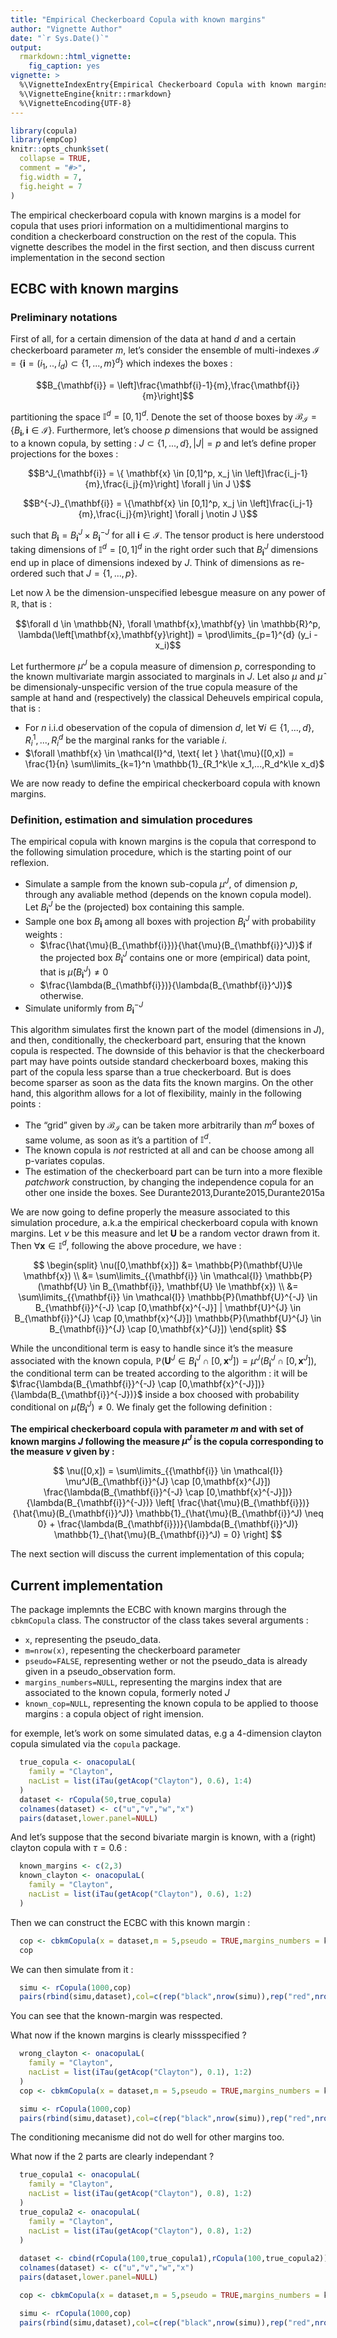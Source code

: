 ---
title: "Empirical Checkerboard Copula with known margins"
author: "Vignette Author"
date: "`r Sys.Date()`"
output:
  rmarkdown::html_vignette:
    fig_caption: yes
vignette: >
  %\VignetteIndexEntry{Empirical Checkerboard Copula with known margins}
  %\VignetteEngine{knitr::rmarkdown}
  %\VignetteEncoding{UTF-8}
---

```{r setup, include = FALSE}
library(copula)
library(empCop)
knitr::opts_chunk$set(
  collapse = TRUE,
  comment = "#>",
  fig.width = 7,
  fig.height = 7
)
```


The empirical checkerboard copula with known margins is a model for copula that uses priori information on a multidimentional margins to condition a checkerboard construction on the rest of the copula. This vignette describes the model in the first section, and then discuss current implementation in the second section

## ECBC with known margins

### Preliminary notations


First of all, for a certain dimension of the data at hand $d$ and a certain checkerboard parameter $m$, let's consider the ensemble of multi-indexes $\mathcal{I} = \{\mathbf{i} = (i_1,..,i_d) \subset \{1,...,m \}^d\}$ which indexes the boxes : 

$$B_{\mathbf{i}} = \left]\frac{\mathbf{i}-1}{m},\frac{\mathbf{i}}{m}\right]$$

partitioning the space $\mathbb{I}^d = [0,1]^d$. Denote the set of thoose boxes by $\mathcal{B}_\mathcal{I} = \left\{B_{\mathbf{i}}, \mathbf{i} \in \mathcal{I}\right\}$. Furthermore, let's choose $p$ dimensions that would be assigned to a known copula, by setting : $J \subset \{1,...,d\}, |J| = p$ and let's define proper projections for the boxes : 

$$B^J_{\mathbf{i}} = \{ \mathbf{x} \in [0,1]^p, x_j \in \left]\frac{i_j-1}{m},\frac{i_j}{m}\right] \forall j \in J \}$$

$$B^{-J}_{\mathbf{i}} = \{\mathbf{x} \in [0,1]^p, x_j \in \left]\frac{i_j-1}{m},\frac{i_j}{m}\right] \forall j \notin J \}$$

such that $B_{\mathbf{i}} = B^J_{\mathbf{i}} \times B^{-J}_{\mathbf{i}}$ for all $\mathbf{i} \in \mathcal{I}$. The tensor product is here understood taking dimensions of $\mathbb{I}^d = [0,1]^d$ in the right order such that $B^J_{\mathbf{i}}$ dimensions end up in place of dimensions indexed by $J$. Think of dimensions as re-ordered such that $J = \{1,...,p\}$.

Let now $\lambda$ be the dimension-unspecified lebesgue measure on any power of $\mathbb{R}$, that is : 

$$\forall d \in \mathbb{N}, \forall \mathbf{x},\mathbf{y} \in \mathbb{R}^p, \lambda(\left[\mathbf{x},\mathbf{y}\right]) = \prod\limits_{p=1}^{d} (y_i - x_i)$$

Let furthermore $\mu^J$ be a copula measure of dimension $p$, corresponding to the known multivariate margin associated to marginals in $J$. Let also $\mu$ and $\hat{\mu}$ be dimensionaly-unspecific  version of the true copula measure of the sample at hand and (respectively) the classical Deheuvels empirical copula, that is : 

- For $n$ i.i.d obeservation of the copula of dimension $d$, let $\forall i \in \{1,...,d\}, \, R_i^1,...,R_i^d$ be the marginal ranks for the variable $i$. 
- $\forall \mathbf{x} \in \mathcal{I}^d, \text{ let } \hat{\mu}([0,x]) = \frac{1}{n} \sum\limits_{k=1}^n \mathbb{1}_{R_1^k\le x_1,...,R_d^k\le x_d}$


We are now ready to define the empirical checkerboard copula with known margins. 

### Definition, estimation and simulation procedures

The empirical copula with known margins is the copula that correspond to the following simulation procedure, which is the starting point of our reflexion. 

- Simulate a sample from the known sub-copula $\mu^J$, of dimension $p$, through any avaliable method (depends on the known copula model). Let $B_{\mathbf{i}}^J$ be the (projected) box containing this sample. 
- Sample one box $B_{\mathbf{i}}$ among all boxes with projection $B_{\mathbf{i}}^J$ with probability weights :
  -  $\frac{\hat{\mu}(B_{\mathbf{i}})}{\hat{\mu}(B_{\mathbf{i}}^J)}$ if the projected box $B_{\mathbf{i}}^J$ contains one or more (empirical) data point, that is $\hat{\mu}(B_{\mathbf{i}}^J) \neq 0$
	- $\frac{\lambda(B_{\mathbf{i}})}{\lambda(B_{\mathbf{i}}^J)}$ otherwise.
- Simulate uniformly from $B_{\mathbf{i}}^{-J}$ 

This algorithm simulates first the known part of the model (dimensions in $J$), and then, conditionally, the checkerboard part, ensuring that the known copula is respected. The downside of this behavior is that the checkerboard part may have points outside standard checkerboard boxes, making this part of the copula less sparse than a true checkerboard. But is does become sparser as soon as the data fits the known margins. On the other hand, this algorithm allows for a lot of flexibility, mainly in the following points : 


- The "grid" given by $\mathcal{B}_\mathcal{I}$ can be taken more arbitrarily than $m^d$ boxes of same volume, as soon as it's a partition of $\mathbb{I}^d$.
- The known copula is *not* restricted at all and can be choose among all p-variates copulas. 
- The estimation of the checkerboard part can be turn into a more flexible *patchwork* construction, by changing the independence copula for an other one inside the boxes. See Durante2013,Durante2015,Durante2015a

We are now going to define properly the measure associated to this simulation procedure, a.k.a the empirical checkerboard copula with known margins. Let $\nu$ be this measure and let $\mathbf{U}$ be a random vector drawn from it. Then $\forall \mathbf{x} \in \mathbb{I}^d$, following the above procedure, we have :  

$$
	\begin{split}
	\nu([0,\mathbf{x}]) &= \mathbb{P}(\mathbf{U}\le \mathbf{x}) \\
			   &= \sum\limits_{{\mathbf{i}} \in \mathcal{I}} \mathbb{P}(\mathbf{U} \in B_{\mathbf{i}}, \mathbf{U} \le \mathbf{x}) \\
			   &= \sum\limits_{{\mathbf{i}} \in \mathcal{I}} \mathbb{P}(\mathbf{U}^{-J} \in B_{\mathbf{i}}^{-J} \cap [0,\mathbf{x}^{-J}] | \mathbf{U}^{J} \in B_{\mathbf{i}}^{J} \cap [0,\mathbf{x}^{J}]) \mathbb{P}(\mathbf{U}^{J} \in B_{\mathbf{i}}^{J} \cap [0,\mathbf{x}^{J}])
	\end{split}
$$			
			
While the unconditional term is easy to handle since it's the measure associated with the known copula, $\mathbb{P}(\mathbf{U}^{J} \in B_{\mathbf{i}}^{J} \cap [0,\mathbf{x}^{J}]) = \mu^J(B_{\mathbf{i}}^{J} \cap [0,\mathbf{x}^{J}])$, the conditional term can be treated according to the algorithm : it will be $\frac{\lambda(B_{\mathbf{i}}^{-J} \cap [0,\mathbf{x}^{-J}])}{\lambda(B_{\mathbf{i}}^{-J})}$ inside a box choosed with probability conditional on $\hat{\mu}(B_{\mathbf{i}}^J) \neq 0$. We finaly get the following definition :



**The empirical checkerboard copula with parameter $m$ and with set of known margins $J$ following the measure $\mu^J$ is the copula corresponding to the measure $\nu$ given by : **

$$
\nu([0,x]) = \sum\limits_{{\mathbf{i}} \in \mathcal{I}} \mu^J(B_{\mathbf{i}}^{J} \cap [0,\mathbf{x}^{J}]) \frac{\lambda(B_{\mathbf{i}}^{-J} \cap [0,\mathbf{x}^{-J}])}{\lambda(B_{\mathbf{i}}^{-J})} \left[ \frac{\hat{\mu}(B_{\mathbf{i}})}{\hat{\mu}(B_{\mathbf{i}}^J)} \mathbb{1}_{\hat{\mu}(B_{\mathbf{i}}^J) \neq 0} + \frac{\lambda(B_{\mathbf{i}})}{\lambda(B_{\mathbf{i}}^J)} \mathbb{1}_{\hat{\mu}(B_{\mathbf{i}}^J) = 0}   \right]
$$



The next section will discuss the current implementation of this copula;

## Current implementation 

The package implemnts the ECBC with known margins through the `cbkmCopula` class. The constructor of the class takes several arguments : 

- `x`, representing the pseudo_data.
- `m=nrow(x)`, repesenting the checkerboard parameter
- `pseudo=FALSE`, representing wether or not the pseudo_data is already given in a pseudo_observation form.
- `margins_numbers=NULL`, representing the margins index that are associated to the known copula, formerly noted $J$
- `known_cop=NULL`, representing the known copula to be applied to thoose margins : a copula object of right imension. 

for exemple, let's work on some simulated datas, e.g a 4-dimension clayton copula simulated via the `copula` package.

```{r,fig.cap="Pairs-plot of the simulated dataset"}
  true_copula <- onacopulaL(
    family = "Clayton",
    nacList = list(iTau(getAcop("Clayton"), 0.6), 1:4)
  )
  dataset <- rCopula(50,true_copula) 
  colnames(dataset) <- c("u","v","w","x")
  pairs(dataset,lower.panel=NULL)

```


And let's suppose that the second bivariate margin is known, with a (right) clayton copula with $\tau = 0.6$ : 
```{r}
  known_margins <- c(2,3)
  known_clayton <- onacopulaL(
    family = "Clayton",
    nacList = list(iTau(getAcop("Clayton"), 0.6), 1:2)
  )
```

Then we can construct the ECBC with this known margin : 

```{r}
  cop <- cbkmCopula(x = dataset,m = 5,pseudo = TRUE,margins_numbers = known_margins,known_cop = known_clayton)
  cop
```

We can then simulate from it : 

```{r, fig.cap="Pairs-plot of the original data (red) and simulated data from the true model (black)"}
  simu <- rCopula(1000,cop)
  pairs(rbind(simu,dataset),col=c(rep("black",nrow(simu)),rep("red",nrow(dataset))),gap=0,lower.panel = NULL)
```



You can see that the known-margin was respected. 

What now if the known margins is clearly missspecified ? 
```{r, fig.cap="Pairs-plot of the original data (red) and simulated data from a wrong model (black)"}
  wrong_clayton <- onacopulaL(
    family = "Clayton",
    nacList = list(iTau(getAcop("Clayton"), 0.1), 1:2)
  )
  cop <- cbkmCopula(x = dataset,m = 5,pseudo = TRUE,margins_numbers = known_margins,known_cop = wrong_clayton)

  simu <- rCopula(1000,cop)
  pairs(rbind(simu,dataset),col=c(rep("black",nrow(simu)),rep("red",nrow(dataset))),gap=0,lower.panel = NULL)
```


The conditioning mecanisme did not do well for other margins too. 

What now if the 2 parts are clearly independant ? 

```{r, fig.cap="Pairs-plot of the original data with independance"}

  true_copula1 <- onacopulaL(
    family = "Clayton",
    nacList = list(iTau(getAcop("Clayton"), 0.8), 1:2)
  )
  true_copula2 <- onacopulaL(
    family = "Clayton",
    nacList = list(iTau(getAcop("Clayton"), 0.8), 1:2)
  )
  
  dataset <- cbind(rCopula(100,true_copula1),rCopula(100,true_copula2))
  colnames(dataset) <- c("u","v","w","x")
  pairs(dataset,lower.panel=NULL)

```
```{r, fig.cap="Pairs-plot of the original data (red) and simulated data from a wrong model (black) -- Independance case"}
  cop <- cbkmCopula(x = dataset,m = 5,pseudo = TRUE,margins_numbers = known_margins,known_cop = wrong_clayton)

  simu <- rCopula(1000,cop)
  pairs(rbind(simu,dataset),col=c(rep("black",nrow(simu)),rep("red",nrow(dataset))),gap=0,lower.panel = NULL)
```





